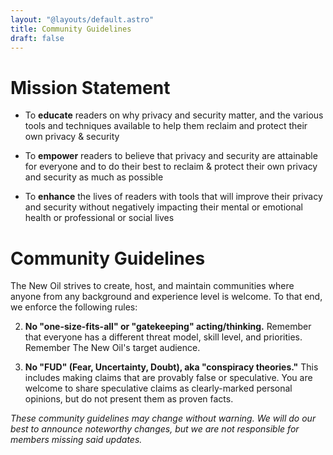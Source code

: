 ```yaml
---
layout: "@layouts/default.astro"
title: Community Guidelines
draft: false
---
```


# Mission Statement

* To **educate** readers on why privacy and security matter, and the various tools and techniques available to help them reclaim and protect their own privacy & security

* To **empower** readers to believe that privacy and security are attainable for everyone and to do their best to reclaim & protect their own privacy and security as much as possible

* To **enhance** the lives of readers with tools that will improve their privacy and security without negatively impacting their mental or emotional health or professional or social lives

# Community Guidelines

The New Oil strives to create, host, and maintain communities where anyone from any background and experience level is welcome. To that end, we enforce the following rules:

2. **No "one-size-fits-all" or "gatekeeping" acting/thinking.** Remember that everyone has a different threat model, skill level, and priorities. Remember The New Oil's target audience.

3. **No "FUD" (Fear, Uncertainty, Doubt), aka "conspiracy theories."** This includes making claims that are provably false or speculative. You are welcome to share speculative claims as clearly-marked personal opinions, but do not present them as proven facts.

_These community guidelines may change without warning. We will do our best to announce noteworthy changes, but we are not responsible for members missing said updates._
